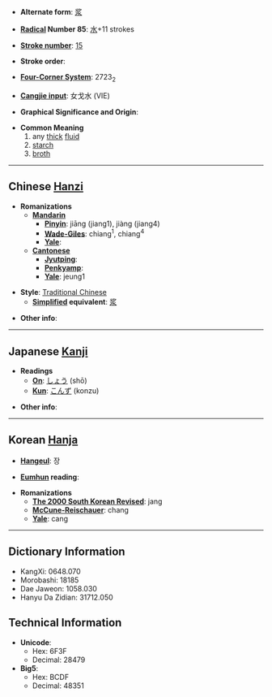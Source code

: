 * '''Alternate form''': [[浆]]

* '''[[Wiktionary:Chinese radical index| Radical]] Number 85''': [[Wiktionary:Chinese radical index 水|水]]+11 strokes

* '''[[Wiktionary:Chinese total strokes index|Stroke number]]''': [[Wiktionary:Chinese total strokes index 15|15]]

* '''Stroke order''': 

* '''[[Wiktionary:Chinese four corner index|Four-Corner System]]''': 2723<sub>2</sub>

* '''[[Wiktionary:Chinese Cangjie index|Cangjie input]]''': 女戈水 (VIE)

* '''Graphical Significance and Origin''': 

* '''Common Meaning'''
*#any [[thick]] [[fluid]]
*# [[starch]]
*# [[broth]]

----

== Chinese [[Hanzi]] ==

* '''Romanizations'''
** '''[[Mandarin]]'''
*** '''[[Pinyin]]''': jiāng (jiang1), jiàng (jiang4)
*** '''[[Wade-Giles]]''': chiang<sup>1</sup>, chiang<sup>4</sup>
*** '''[[Yale]]''': 
** '''[[Cantonese]]'''
*** '''[[Jyutping]]''':
*** '''[[Penkyamp]]''': 
*** '''[[Yale]]''': jeung1

* '''Style''': [[Traditional Chinese]] 
** '''[[Simplified Chinese|Simplified]] equivalent''': [[浆]]

* '''Other info''': 

----

== Japanese [[Kanji]] ==

* '''Readings'''
** '''[[On]]''': [[しょう]] (shō)
** '''[[Kun]]''': [[こんず]] (konzu)

* '''Other info''':  

----

== Korean [[Hanja]] ==

* '''[[Hangeul]]''': 장

* '''[[Eumhun]] reading''': 

* '''Romanizations'''
** '''[[The 2000 South Korean Revised Romanization|The 2000 South Korean Revised]]''': jang
** '''[[McCune-Reischauer]]''': chang
** '''[[Yale]]''': cang

----

== Dictionary Information ==

* KangXi: 0648.070
* Morobashi: 18185
* Dae Jaweon: 1058.030
* Hanyu Da Zidian: 31712.050

== Technical Information ==

* '''Unicode''':
** Hex: 6F3F
** Decimal: 28479
* '''Big5''':
** Hex: BCDF
** Decimal: 48351